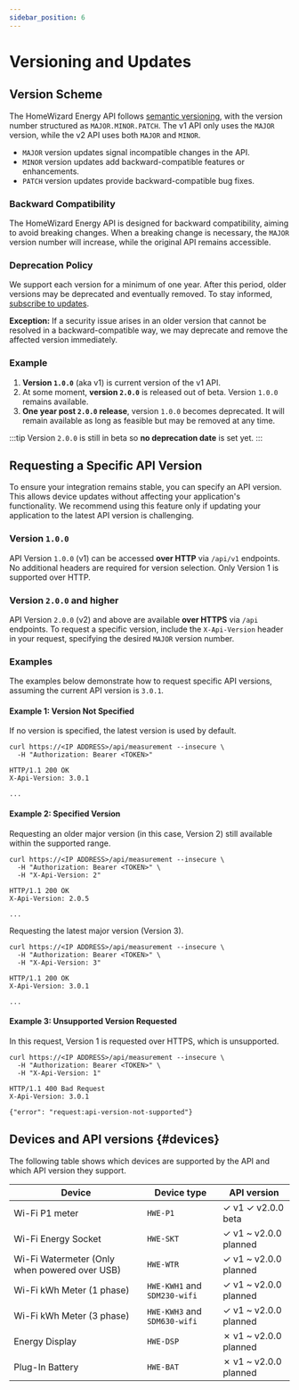 ```yaml
---
sidebar_position: 6
---
```



# Versioning and Updates

## Version Scheme

The HomeWizard Energy API follows [semantic versioning](https://semver.org/), with the version number structured as `MAJOR.MINOR.PATCH`. The v1 API only uses the `MAJOR` version, while the v2 API uses both `MAJOR` and `MINOR`.

-   `MAJOR` version updates signal incompatible changes in the API.
-   `MINOR` version updates add backward-compatible features or enhancements.
-   `PATCH` version updates provide backward-compatible bug fixes.

### Backward Compatibility

The HomeWizard Energy API is designed for backward compatibility, aiming to avoid breaking changes. When a breaking change is necessary, the `MAJOR` version number will increase, while the original API remains accessible.

### Deprecation Policy

We support each version for a minimum of one year. After this period, older versions may be deprecated and eventually removed. To stay informed, [subscribe to updates](docs/changelog#subscribe-to-updates).

**Exception:** If a security issue arises in an older version that cannot be resolved in a backward-compatible way, we may deprecate and remove the affected version immediately.

### Example

1. **Version `1.0.0`** (aka v1) is current version of the v1 API.
2. At some moment, **version `2.0.0`** is released out of beta. Version `1.0.0` remains available.
3. **One year post `2.0.0` release**, version `1.0.0` becomes deprecated. It will remain available as long as feasible but may be removed at any time.

:::tip
Version `2.0.0` is still in beta so **no deprecation date** is set yet.
:::

## Requesting a Specific API Version

To ensure your integration remains stable, you can specify an API version. This allows device updates without affecting your application's functionality. We recommend using this feature only if updating your application to the latest API version is challenging.

### Version `1.0.0`

API Version `1.0.0` (v1) can be accessed **over HTTP** via `/api/v1` endpoints. No additional headers are required for version selection. Only Version 1 is supported over HTTP.

### Version `2.0.0` and higher

<PreliminaryWarning />

API Version `2.0.0` (v2) and above are available **over HTTPS** via `/api` endpoints. To request a specific version, include the `X-Api-Version` header in your request, specifying the desired `MAJOR` version number.

### Examples

The examples below demonstrate how to request specific API versions, assuming the current API version is `3.0.1`.

#### Example 1: Version Not Specified

If no version is specified, the latest version is used by default.

```http title="Request"
curl https://<IP ADDRESS>/api/measurement --insecure \
  -H "Authorization: Bearer <TOKEN>"
```

```http title="Response"
HTTP/1.1 200 OK
X-Api-Version: 3.0.1

...
```

#### Example 2: Specified Version

Requesting an older major version (in this case, Version 2) still available within the supported range.

```http title="Request"
curl https://<IP ADDRESS>/api/measurement --insecure \
  -H "Authorization: Bearer <TOKEN>" \
  -H "X-Api-Version: 2"
```

```http title="Response"
HTTP/1.1 200 OK
X-Api-Version: 2.0.5

...
```

Requesting the latest major version (Version 3).

```http title="Request"
curl https://<IP ADDRESS>/api/measurement --insecure \
  -H "Authorization: Bearer <TOKEN>" \
  -H "X-Api-Version: 3"
```

```http title="Response"
HTTP/1.1 200 OK
X-Api-Version: 3.0.1

...
```

#### Example 3: Unsupported Version Requested

In this request, Version 1 is requested over HTTPS, which is unsupported.

```http title="Request"
curl https://<IP ADDRESS>/api/measurement --insecure \
  -H "Authorization: Bearer <TOKEN>" \
  -H "X-Api-Version: 1"
```

```http title="Response"
HTTP/1.1 400 Bad Request
X-Api-Version: 3.0.1

{"error": "request:api-version-not-supported"}
```

## Devices and API versions {#devices}

The following table shows which devices are supported by the API and which API version they support.

| Device                                        | Device type                  | API version                                                                                                                       |
| --------------------------------------------- | ---------------------------- | --------------------------------------------------------------------------------------------------------------------------------- |
| Wi-Fi P1 meter                                | `HWE-P1`                     | <Badge color='hw-green'>✓ v1</Badge> <Badge color='hw-green'>✓ v2.0.0 <BadgeDetail href="/docs/v2">beta</BadgeDetail></Badge>     |
| Wi-Fi Energy Socket                           | `HWE-SKT`                    | <Badge color='hw-green'>✓ v1</Badge> <Badge color='hw-orange'>~ v2.0.0 <BadgeDetail href="/docs/v2">planned</BadgeDetail></Badge> |
| Wi-Fi Watermeter (Only when powered over USB) | `HWE-WTR`                    | <Badge color='hw-green'>✓ v1</Badge> <Badge color='hw-orange'>~ v2.0.0 <BadgeDetail href="/docs/v2">planned</BadgeDetail></Badge> |
| Wi-Fi kWh Meter (1 phase)                     | `HWE-KWH1` and `SDM230-wifi` | <Badge color='hw-green'>✓ v1</Badge> <Badge color='hw-orange'>~ v2.0.0 <BadgeDetail href="/docs/v2">planned</BadgeDetail></Badge> |
| Wi-Fi kWh Meter (3 phase)                     | `HWE-KWH3` and `SDM630-wifi` | <Badge color='hw-green'>✓ v1</Badge> <Badge color='hw-orange'>~ v2.0.0 <BadgeDetail href="/docs/v2">planned</BadgeDetail></Badge> |
| Energy Display                                | `HWE-DSP`                    | <Badge color='hw-red'>✗ v1</Badge> <Badge color='hw-orange'>~ v2.0.0 <BadgeDetail href="/docs/v2">planned</BadgeDetail></Badge>   |
| Plug-In Battery                               | `HWE-BAT`                    | <Badge color='hw-red'>✗ v1</Badge> <Badge color='hw-orange'>~ v2.0.0 <BadgeDetail href="/docs/v2">planned</BadgeDetail></Badge>   |
